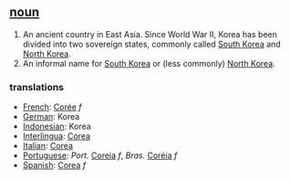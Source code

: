 == [[noun]] ==
#An ancient country in East Asia.  Since World War II, Korea has been divided into two sovereign states, commonly called [[South Korea]] and [[North Korea]].
#An informal name for [[South Korea]] or (less commonly) [[North Korea]].

=== translations ===
*[[French]]: [[Corée]] ''f''
*[[German]]: Korea
*[[Indonesian]]: Korea
*[[Interlingua]]: [[Corea]]
*[[Italian]]: [[Corea]]
*[[Portuguese]]: ''Port.'' [[Coreia]] ''f'', ''Bras.'' [[Coréia]] ''f''
*[[Spanish]]: [[Corea]] ''f''